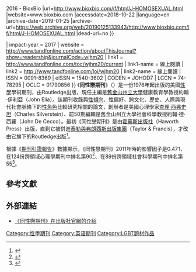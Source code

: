 {{Infobox journal
| title = 同性戀期刊<br>Journal of Homosexuality
| cover = 
| discipline = [[性學|性學]]<br>[[酷兒研究|酷兒研究]]
| language = 英語
| abbreviation = J. Homosex.
| editor = 約翰·伊利亞
| publisher = Routledge
| country =
| history = 1976年－現在
| frequency = 月刊
| impact = 1.277<ref>{{cite web |title=Journal Of Homosexuality Journal Impact IF 2018{{!}}2017{{!}}2016 - BioxBio |url=http://www.bioxbio.com/if/html/J-HOMOSEXUAL.html |website=www.bioxbio.com |accessdate=2018-10-22 |language=en |archive-date=2019-01-25 |archive-url=https://web.archive.org/web/20190125133943/http://www.bioxbio.com/if/html/J-HOMOSEXUAL.html |dead-url=no }}</ref>
| impact-year = 2017
| website = http://www.tandfonline.com/action/aboutThisJournal?show=readership&journalCode=wjhm20
| link1 = http://www.tandfonline.com/toc/wjhm20/current
| link1-name = 線上閱讀
| link2 = http://www.tandfonline.com/loi/wjhm20
| link2-name = 線上閱讀
| ISSN = 0091-8369
| eISSN = 1540-3602
| CODEN = JOHOD7
| LCCN = 74-78295
| OCLC = 01790856
}}
《'''同性戀期刊'''》（''{{lang|en|Journal of Homosexuality}}''）是一份1976年起出版的美國[[性學|性學]]學術期刊，由Routledge出版，現任主編是[[舊金山州立大學|舊金山州立大學]]健康教育學教授約翰·伊利亞（John Elia）。該期刊收錄與[[性傾向|性傾向]]、性偏好、跨文化、歷史、人際與現代社會脈絡下的[[性角色|性角色]]比較研究相關的論文，創辦者是美國心理學家[[查理·西弗史坦|查理·西弗史坦]]（Charles Silverstein）、前50期編輯是舊金山州立大學社會科學教授約翰·德·西羅（John De Cecco）。最初《同性戀期刊》是由[[霍華斯出版社|霍華斯出版社]]（Haworth Press）出版，直到它被併進[[泰勒與弗朗西斯出版集團|泰勒與弗朗西斯出版集團]]（Taylor & Francis），才改由它旗下的Routledge出版<ref>{{Cite journal|author=Joyce S, Schrader AM|title=Twenty years of the Journal of Homosexuality: a bibliometric examination of the first 24 volumes, 1974-1993|journal=''Journal of Homosexuality''|year=1999|publisher=Routledge|location=New York|volume=37|issue=1|pmid=10203067 |doi=10.1300/J082v37n01_02 |url=http://www.informaworld.com/smpp/content~db=all~content=a903895533~frm=titlelink|pages=3-24|language=en|accessdate=2013-05-24}}</ref>。

根據《[[期刊引證報告|期刊引證報告]]》數據顯示，《同性戀期刊》2011年時的影響因子是0.471，在124份跨領域心理學期刊中排名第90<ref>{{cite book |year=2012 |chapter=Journals Ranked by Impact: Psychology, Multidisciplinary |title=2011 Journal Citation Reports |publisher=[[湯森路透|Thomson Reuters]] |edition=Social Sciences |accessdate=2013-05-23 |language=en|work=Web of Science |postscript=.}}</ref>、在89份跨領域社會科學期刊中排名第55<ref>{{cite book |year=2012 |chapter=Journals Ranked by Impact: Social Sciences, Interdisciplinary |title=2011 Journal Citation Reports |publisher=[[湯森路透|Thomson Reuters]] |edition=Social Sciences |accessdate=2013-05-23 |language=en|work=Web of Science |postscript=.}}</ref>。

== 參考文獻 ==
{{reflist}}

== 外部連結 ==
* [http://www.tandfonline.com/action/aboutThisJournal?show=readership&journalCode=wjhm20 《同性戀期刊》在出版社官網的介紹] {{en}}
{{LGBT}}
[[Category:性學期刊|Category:性學期刊]]
[[Category:英语期刊|Category:英语期刊]]
[[Category:LGBT題材作品|Category:LGBT題材作品]]
